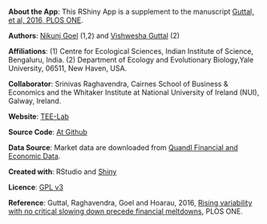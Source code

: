 **About the App**: This RShiny App is a supplement to the manuscript [Guttal, et al, 2016, PLOS ONE](http://dx.plos.org/10.1371/journal.pone.0144198). 

**Authors**: [Nikunj Goel](http://eeb.yale.edu/people/graduate-students/nikunj-goel) (1,2) and [Vishwesha Guttal](https://twitter.com/vishuguttal) (2)

**Affiliations**: (1) Centre for Ecological Sciences, Indian Institute of Science, Bengaluru, India. (2) Department of Ecology and Evolutionary Biology,Yale University, 06511, New Haven, USA. 

**Collaborator**: Srinivas Raghavendra, Cairnes School of Business & Economics and the Whitaker Institute at National University of Ireland (NUI), Galway, Ireland.

**Website**: [TEE-Lab](https://teelabiisc.wordpress.com/research/dynamics-of-financial-markets/)

**Source Code**: [At Github](https://github.com/nikunj410/ews_finance_app)

**Data Source**: Market data are downloaded from [Quandl Financial and Economic Data](https://www.quandl.com/collections/markets/global-stock-markets).

**Created with**: RStudio and [Shiny](http://shiny.rstudio.com/)

**Licence**: [GPL v3](http://www.gnu.org/copyleft/gpl.html)

**Reference**: Guttal, Raghavendra, Goel and Hoarau, 2016, [Rising variability with no critical slowing down precede financial meltdowns](http://dx.plos.org/10.1371/journal.pone.0144198), PLOS ONE.

